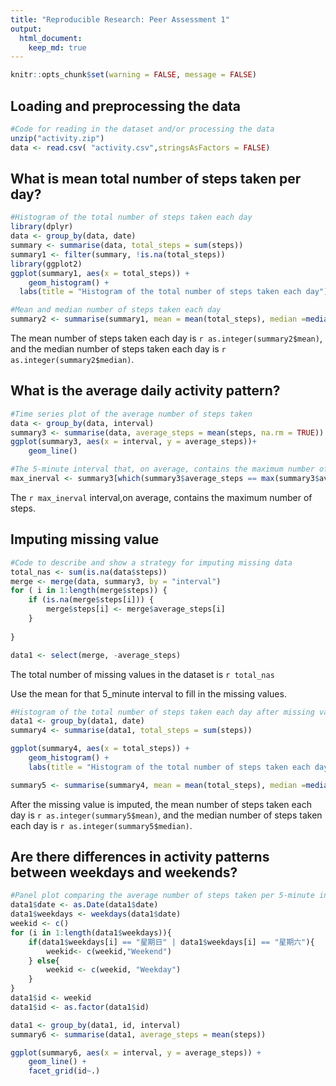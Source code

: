 ```yaml
---
title: "Reproducible Research: Peer Assessment 1"
output: 
  html_document:
    keep_md: true
---
```


```r
knitr::opts_chunk$set(warning = FALSE, message = FALSE)
```

## Loading and preprocessing the data

```r
#Code for reading in the dataset and/or processing the data
unzip("activity.zip")
data <- read.csv( "activity.csv",stringsAsFactors = FALSE)

```

## What is mean total number of steps taken per day?
```r
#Histogram of the total number of steps taken each day
library(dplyr)
data <- group_by(data, date)
summary <- summarise(data, total_steps = sum(steps))
summary1 <- filter(summary, !is.na(total_steps))
library(ggplot2)
ggplot(summary1, aes(x = total_steps)) +
    geom_histogram() +
  labs(title = "Histogram of the total number of steps taken each day")
```

```r
#Mean and median number of steps taken each day 
summary2 <- summarise(summary1, mean = mean(total_steps), median =median(total_steps))

```

The mean number of steps taken each day is `r as.integer(summary2$mean)`, and the median number of steps taken each day is `r as.integer(summary2$median)`.


    

## What is the average daily activity pattern?
```r
#Time series plot of the average number of steps taken
data <- group_by(data, interval)
summary3 <- summarise(data, average_steps = mean(steps, na.rm = TRUE))
ggplot(summary3, aes(x = interval, y = average_steps))+
    geom_line()
```

```r
#The 5-minute interval that, on average, contains the maximum number of steps
max_inerval <- summary3[which(summary3$average_steps == max(summary3$average_steps)), 1]
```

The `r max_inerval` interval,on average, contains the maximum number of steps.

## Imputing missing value

```r
#Code to describe and show a strategy for imputing missing data
total_nas <- sum(is.na(data$steps))
merge <- merge(data, summary3, by = "interval")
for ( i in 1:length(merge$steps)) {
    if (is.na(merge$steps[i])) {
        merge$steps[i] <- merge$average_steps[i]
    }
     
}

data1 <- select(merge, -average_steps)
```

The total number of missing values in the dataset is `r total_nas`

Use the mean for that 5_minute interval to fill in the missing values.


```r
#Histogram of the total number of steps taken each day after missing values are imputed
data1 <- group_by(data1, date)
summary4 <- summarise(data1, total_steps = sum(steps))

ggplot(summary4, aes(x = total_steps)) +
    geom_histogram() +
    labs(title = "Histogram of the total number of steps taken each day(Imputed)")

summary5 <- summarise(summary4, mean = mean(total_steps), median =median(total_steps))


```

     
After the missing value is imputed, the mean number of steps taken each day is `r as.integer(summary5$mean)`, and the median number of steps taken each day is `r as.integer(summary5$median)`.


## Are there differences in activity patterns between weekdays and weekends?

```r
#Panel plot comparing the average number of steps taken per 5-minute interval #across weekdays and weekends
data1$date <- as.Date(data1$date)
data1$weekdays <- weekdays(data1$date)
weekid <- c()
for (i in 1:length(data1$weekdays)){
    if(data1$weekdays[i] == "星期日" | data1$weekdays[i] == "星期六"){
        weekid<- c(weekid,"Weekend")
    } else{
        weekid <- c(weekid, "Weekday")
    }    
}
data1$id <- weekid
data1$id <- as.factor(data1$id)

data1 <- group_by(data1, id, interval)
summary6 <- summarise(data1, average_steps = mean(steps))

ggplot(summary6, aes(x = interval, y = average_steps)) +
    geom_line() +
    facet_grid(id~.)
```
